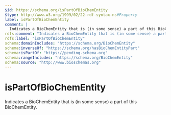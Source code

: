 ```yaml
---
$id: https://schema.org/isPartOfBioChemEntity
$type: http://www.w3.org/1999/02/22-rdf-syntax-ns#Property
label: isPartOfBioChemEntity
comment: |
  Indicates a BioChemEntity that is (in some sense) a part of this BioChemEntity. 
rdfs:comment: "Indicates a BioChemEntity that is (in some sense) a part of this BioChemEntity. "
rdfs:label: "isPartOfBioChemEntity"
schema:domainIncludes: "https://schema.org/BioChemEntity"
schema:inverseOf: "https://schema.org/hasBioChemEntityPart"
schema:isPartOf: "https://pending.schema.org"
schema:rangeIncludes: "https://schema.org/BioChemEntity"
schema:source: "http://www.bioschemas.org"
---
```


# isPartOfBioChemEntity

Indicates a BioChemEntity that is (in some sense) a part of this BioChemEntity. 

